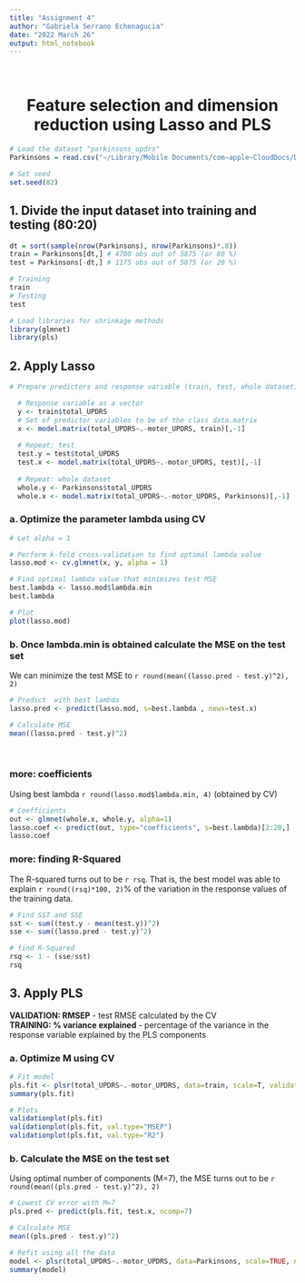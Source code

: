 ```yaml
---
title: "Assignment 4"
author: "Gabriela Serrano Echenagucia"
date: "2022 March 26"
output: html_notebook
---
```

&nbsp;
<center> <h1><b>Feature selection and dimension reduction using Lasso and PLS</b></h1> </center>

```r
# Load the dataset "parkinsons_updrs"
Parkinsons = read.csv("~/Library/Mobile Documents/com~apple~CloudDocs/Desktop/Univ Miami/6th Semester - SPRING 2022/CSC 597/Assignments/Datasets/Regression/parkinsons_updrs.data")

# Set seed
set.seed(82)
```

## 1. Divide the input dataset into training and testing (80:20)
```r
dt = sort(sample(nrow(Parkinsons), nrow(Parkinsons)*.8))
train = Parkinsons[dt,] # 4700 obs out of 5875 (or 80 %)
test = Parkinsons[-dt,] # 1175 obs out of 5875 (or 20 %)

# Training
train
# Testing
test
```

```r
# Load libraries for shrinkage methods
library(glmnet)
library(pls)
```

## 2. Apply Lasso
```r
# Prepare predictors and response variable (train, test, whole dataset)

  # Response variable as a vector 
  y <- train$total_UPDRS
  # Set of predictor variables to be of the class data.matrix 
  x <- model.matrix(total_UPDRS~.-motor_UPDRS, train)[,-1]
  
  # Repeat: test
  test.y = test$total_UPDRS
  test.x <- model.matrix(total_UPDRS~.-motor_UPDRS, test)[,-1]
  
  # Repeat: whole dataset
  whole.y <- Parkinsons$total_UPDRS
  whole.x <- model.matrix(total_UPDRS~.-motor_UPDRS, Parkinsons)[,-1]
```

### a. Optimize the parameter lambda using CV
```r
# Let alpha = 1

# Perform k-fold cross-validation to find optimal lambda value
lasso.mod <- cv.glmnet(x, y, alpha = 1)

# Find optimal lambda value that minimizes test MSE
best.lambda <- lasso.mod$lambda.min
best.lambda

# Plot
plot(lasso.mod)
```

### b. Once lambda.min is obtained calculate the MSE on the test set
We can minimize the test MSE to `r round(mean((lasso.pred - test.y)^2), 2)`
```r
# Predict  with best lambda
lasso.pred <- predict(lasso.mod, s=best.lambda , newx=test.x)

# Calculate MSE
mean((lasso.pred - test.y)^2)
```
&nbsp;

### more: coefficients
Using best lambda `r round(lasso.mod$lambda.min, 4)` (obtained by CV)
```r
# Coefficients
out <- glmnet(whole.x, whole.y, alpha=1)
lasso.coef <- predict(out, type="coefficients", s=best.lambda)[2:20,]
lasso.coef
```
### more: finding R-Squared
The R-squared turns out to be `r rsq`. That is, the best model was able to explain `r round((rsq)*100, 2)`% of the variation in the response values of the training data.
```r
# Find SST and SSE
sst <- sum((test.y - mean(test.y))^2)
sse <- sum((lasso.pred - test.y)^2)

# find R-Squared
rsq <- 1 - (sse/sst)
rsq
```

## 3. Apply PLS
<b>VALIDATION: RMSEP</b> - test RMSE calculated by the CV  
<b>TRAINING: % variance explained</b> - percentage of the variance in the response variable explained by the PLS components

### a. Optimize M using CV
```r
# Fit model
pls.fit <- plsr(total_UPDRS~.-motor_UPDRS, data=train, scale=T, validation="CV")
summary(pls.fit)

# Plots
validationplot(pls.fit)
validationplot(pls.fit, val.type="MSEP")
validationplot(pls.fit, val.type="R2")
```

### b. Calculate the MSE on the test set
Using optimal number of components (M=7), the MSE turns out to be `r round(mean((pls.pred - test.y)^2), 2)`
```r
# Lowest CV error with M=7
pls.pred <- predict(pls.fit, test.x, ncomp=7)

# Calculate MSE
mean((pls.pred - test.y)^2)
```

```r
# Refit using all the data
model <- plsr(total_UPDRS~.-motor_UPDRS, data=Parkinsons, scale=TRUE, ncomp=7)
summary(model)
```

